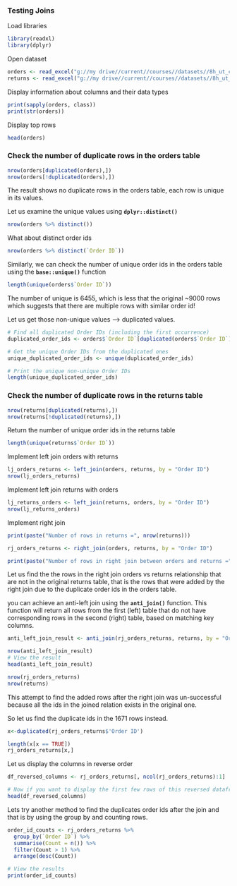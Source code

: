 ### Testing Joins

Load libraries

```r
library(readxl)
library(dplyr)
```

Open dataset

```r
orders <- read_excel("g://my drive//current//courses//datasets//8h_ut_course//Sample Superstore.xlsx", sheet = "Orders")
returns <- read_excel("g://my drive//current//courses//datasets//8h_ut_course//Sample Superstore.xlsx", sheet = "Returns")
```

Display information about columns and their data types

```r
print(sapply(orders, class))
print(str(orders))
```

Display top rows

```r
head(orders)
```

### Check the number of duplicate rows in the orders table

```r
nrow(orders[duplicated(orders),])
nrow(orders[!duplicated(orders),])
```

The result shows no duplicate rows in the orders table, each row is unique in its values.

Let us examine the unique values using **`dplyr::distinct()`**

```r
nrow(orders %>% distinct())
```

What about distinct order ids

```r
nrow(orders %>% distinct(`Order ID`))
```

Similarly, we can check the number of unique order ids in the orders table using the **`base::unique()`** function

```r
length(unique(orders$`Order ID`))
```

The number of unique is 6455, which is less that the original \~9000 rows which suggests that there are multiple rows with similar order id!

Let us get those non-unique values –\> duplicated values.

```r
# Find all duplicated Order IDs (including the first occurrence)
duplicated_order_ids <- orders$`Order ID`[duplicated(orders$`Order ID`) | duplicated(orders$`Order ID`, fromLast = TRUE)]

# Get the unique Order IDs from the duplicated ones
unique_duplicated_order_ids <- unique(duplicated_order_ids)

# Print the unique non-unique Order IDs
length(unique_duplicated_order_ids)

```

### Check the number of duplicate rows in the returns table

```r
nrow(returns[duplicated(returns),])
nrow(returns[!duplicated(returns),])
```

Return the number of unique order ids in the returns table

```r
length(unique(returns$`Order ID`))
```

Implement left join orders with returns

```r
lj_orders_returns <- left_join(orders, returns, by = "Order ID")
nrow(lj_orders_returns)
```

Implement left join returns with orders

```r
lj_returns_orders <- left_join(returns, orders, by = "Order ID")
nrow(lj_returns_orders)
```

Implement right join

```r
print(paste("Number of rows in returns =", nrow(returns)))

rj_orders_returns <- right_join(orders, returns, by = "Order ID")

print(paste("Number of rows in right join between orders and returns =",nrow(rj_orders_returns)))
```

Let us find the the rows in the right join orders vs returns relationship that are not in the original returns table, that is the rows that were added by the right join due to the duplicate order ids in the orders table.

you can achieve an anti-left join using the **`anti_join()`** function. This function will return all rows from the first (left) table that do not have corresponding rows in the second (right) table, based on matching key columns.

```r

anti_left_join_result <- anti_join(rj_orders_returns, returns, by = "Order ID")

nrow(anti_left_join_result)
# View the result
head(anti_left_join_result)

nrow(rj_orders_returns)
nrow(returns)
```

This attempt to find the added rows after the right join was un-successful because all the ids in the joined relation exists in the original one.

So let us find the duplicate ids in the 1671 rows instead.

```r
x<-duplicated(rj_orders_returns$'Order ID')

length(x[x == TRUE])
rj_orders_returns[x,]
```

Let us display the columns in reverse order

```r
df_reversed_columns <- rj_orders_returns[, ncol(rj_orders_returns):1]

# Now if you want to display the first few rows of this reversed dataframe
head(df_reversed_columns)
```

Lets try another method to find the duplicates order ids after the join and that is by using the group by and counting rows.

```r
order_id_counts <- rj_orders_returns %>%
  group_by(`Order ID`) %>%
  summarise(Count = n()) %>%
  filter(Count > 1) %>%
  arrange(desc(Count))

# View the results
print(order_id_counts)
```

\
